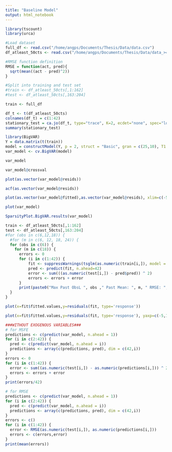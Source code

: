 ```yaml
---
title: "Baseline Model"
output: html_notebook
---
```

```r
library(tscount)
library(urca)
```

```r
#Load dataset
full_df <- read.csv("/home/angps/Documents/Thesis/Data/data.csv")
df_atleast_50cts <- read.csv("/home/angps/Documents/Thesis/Data/data_>=50cts.csv")
```

```r
#RMSE function definition
RMSE = function(act, pred){
  sqrt(mean((act - pred)^2))
}

#Split into training and test set
#train <- df_atleast_50cts[,1:162]
#test <- df_atleast_50cts[,163:204]

train <- full_df

```


```r
df_t <- t(df_atleast_50cts)
colnames(df_t) = c(1:42)
stationary_test = ca.jo(df_t, type="trace", K=2, ecdet="none", spec="longrun")
summary(stationary_test)
```

```r
library(BigVAR)
Y = data.matrix(t(train))
model = constructModel(Y, p = 2, struct = "Basic", gran = c(25,10), T1 = 81, T2 = 162)
var_model <- cv.BigVAR(model)
```

```r
var_model
```





```r
var_model@crossval
```


```r
plot(as.vector(var_model@resids))
```


```r
acf(as.vector(var_model@resids))
```

```r
plot(as.vector(var_model@fitted),as.vector(var_model@resids), xlim=c(-5,20))
```

```r
plot(var_model)
```


```r
SparsityPlot.BigVAR.results(var_model)
```

```r
train <- df_atleast_50cts[,1:162]
test <- df_atleast_50cts[,163:204]
#for (obs in c(6,12,18)) {
  #for (m in c(6, 12, 18, 24)) {
  for (obs in c(6)) {
    for (m in c(18)) {
      errors <- 0
      for (i in c(1:42)) {
          fit <- suppressWarnings(tsglm(as.numeric(train[i,]), model = list(past_obs = c(1:obs), past_mean = m),distr = "poisson"))
          pred <- predict(fit, n.ahead=42)
          error <- sum(((as.numeric(test[i,]) - pred$pred)) ^ 2)
          errors <- errors + error
      }
      print(paste0("Max Past ObsL ", obs ," Past Mean: ", m, " RMSE: ", errors/42))
  }
}

```

```r
plot(x=fit$fitted.values,y=residuals(fit, type='response'))
```

```r
plot(x=fit$fitted.values,y=residuals(fit, type='response'), yaxp=c(-5,15,20))
```


```r
###WITHOUT EXOGENOUS VARIABLES###
# for MSFE
predictions <- c(predict(var_model, n.ahead = 1))
for (i in c(2:42)) {
  pred <- c(predict(var_model, n.ahead = i))
  predictions <- array(c(predictions, pred), dim = c(42,i))
}
errors <- 0
for (i in c(1:42)) {
  error <- sum((as.numeric(test[i,]) - as.numeric(predictions[i,])) ^ 2)
  errors <- errors + error
}
print(errors/42)
```


```r

# for RMSE
predictions <- c(predict(var_model, n.ahead = 1))
for (i in c(2:42)) {
  pred <- c(predict(var_model, n.ahead = i))
  predictions <- array(c(predictions, pred), dim = c(42,i))
}
errors <- c()
for (i in c(1:42)) {
  error <- RMSE(as.numeric(test[i,]), as.numeric(predictions[i,]))
  errors <- c(errors,error)
}
print(mean(errors))
```

